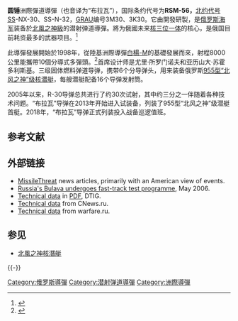 {{Infobox weapon
|is_missile=yes
|name=R-30 (RSM-56) Bulava <ref name="rusnavy.com">{{cite web |url=http://rusnavy.com/news/navy/index.php?ELEMENT_ID=10483 |title=Next launch of SLBM Bulava to be held in Oct |publisher=Rusnavy.com |date=11 October 2010 |accessdate=2011-12-29 |archive-date=2017-08-14 |archive-url=https://web.archive.org/web/20170814221801/http://rusnavy.com/news/navy/index.php?ELEMENT_ID=10483 |dead-url=no }}</ref>
|image= File:Bulava SLBM launched by Yuri Dolgoruky submarine (cropped).jpg
|image_size= 
|caption=布拉瓦洲际导弹试射
|origin={{flag|Russia}}
|type=[[SLBM|SLBM]]
|used_by={{navy|Russia}}
|designer={{en-link|莫斯科熱工技術研究所|Moscow Institute of Thermal Technology}}
|manufacturer={{en-link|沃特金斯克机械制造厂|Votkinsk Plant State Production Association}}
|unit_cost=
|propellant=
|production_date=
|service=2013年1月10日<ref name=rt10j>{{cite news|title=Finally flying colors: Yury Dolgoruky nuclear sub joins Russian Navy|url=http://rt.com/news/yury-dolgoruky-submarine-ceremony-678/|accessdate=13 January 2013|newspaper=RT|date=10 January 2013|archive-date=2014-12-29|archive-url=https://web.archive.org/web/20141229055517/http://rt.com/news/yury-dolgoruky-submarine-ceremony-678/|dead-url=no}}</ref> 
|engine=三段式固體燃料和一段液體燃料發動機
|engine_power=
|weight=36.8噸
|length={{convert|11.5|m|abbr=on}} (不含[[彈頭|彈頭]])<br />{{convert|12.1|m|abbr=on}} (发射容器)
|height=
|diameter={{convert|2|m|abbr=on}} (導彈)<br />{{convert|2.1|m|abbr=on}} (发射容器)
|wingspan=
|speed=
|vehicle_range=10000公里<ref name=bbc20070628>{{cite news
 |url=http://news.bbc.co.uk/2/hi/europe/6251082.stm
 |title=Russians test ballistic missile
 |work=[[BBC_News_Online|BBC News Online]]
 |date=28 June 2007
 |accessdate=2009-12-29
 |archive-date=2009-09-30
 |archive-url=https://web.archive.org/web/20090930111850/http://news.bbc.co.uk/2/hi/europe/6251082.stm
 |dead-url=no
 }}</ref><ref name=wru201004>
{{cite web
|url=http://warfare.be/?linkid=1715&catid=265
|title=SS-27 Topol-M / SS-NX-30 Bulava ("Mace")
|publisher=warfare.ru
|year=2007
|accessdate=2010-04-07
}}</ref>
|ceiling=
|altitude=
|filling=6 (能攜帶10)<ref name="flot.com">{{cite web |url=http://flot.com/news/vpk/index.php?ELEMENT_ID=56743 |title=Названа дата 14-го запуска "Булавы" |publisher=Flot.com |date=26 October 2010 |accessdate=2011-12-29 |archive-date=2011-10-08 |archive-url=https://web.archive.org/web/20111008051952/http://flot.com/news/vpk/index.php?ELEMENT_ID=56743 |dead-url=no }}</ref>
|guidance=[[惯性导航系统|惯性导航系统]]
|detonation=
|launch_platform=[[955型核潜艇|955型核潜艇]]<br />[[941型核潜艇|941型核潜艇]] 
}}

'''圆锤'''洲際彈道導彈（{{lang-ru|Булава}}也音译为“布拉瓦”），国际条约代号为'''RSM-56，'''[[北约代号|北约代号]]SS-NX-30、SS-N-32，[[GRAU|GRAU]]编号3M30、3K30。它由{{en-link|莫斯科熱工技術研究所|Moscow Institute of Thermal Technology}}開發研製，是[[俄罗斯海军|俄罗斯海军]]装备於[[955型核潜艇|北風之神級]]的潜射弹道導彈。將为俄國未来[[核三位一体|核三位一体]]的核心，是俄国目前耗资最多的武器项目。<ref name="foxnews_7oct">{{cite news |url=http://www.foxnews.com/world/2010/10/07/russian-military-successfully-tests-new-missile/ |title=Russian military successfully tests new missile |work=[[Fox_News|Fox News]] |date=2010-10-07 |accessdate=2012-11-05 |archive-date=2012-10-26 |archive-url=https://web.archive.org/web/20121026020918/http://www.foxnews.com/world/2010/10/07/russian-military-successfully-tests-new-missile/ |dead-url=no }}</ref>

此導彈發展開始於1998年，從陸基洲際導彈[[白楊-M|白楊-M]]的基礎發展而來，射程8000公里能攜帶10個分導式多彈頭。<ref>{{Cite web |url=http://izvestia.ru/news/366131 |title=存档副本 |accessdate=2014-10-10 |archive-date=2014-10-18 |archive-url=https://web.archive.org/web/20141018205951/http://izvestia.ru/news/366131 |dead-url=no }}</ref>首席设计师是尤里·所罗门诺夫和亚历山大·苏霍多利斯基。三级固体燃料弹道导弹，携带6个分导弹头，用来装备俄罗斯[[955型核潜艇|955型“北风之神”级核潜艇]]，每艘潜艇配备16个导弹发射筒。

2005年以来，R-30导弹总共进行了约30次试射，其中约三分之一伴随着各种技术问题。“布拉瓦”导弹在2013年开始进入试装备，列装了955型“北风之神”级潜艇首艇。2018年，“布拉瓦”导弹正式列装投入战备巡逻值班。

== 参考文献 ==
{{Reflist}}

== 外部链接 ==
* [https://web.archive.org/web/20121018150547/http://www.missilethreat.com/missilesoftheworld/id.158/missile_detail.asp MissileThreat] news articles, primarily with an American view of events.
* [http://www.janes.com/defence/news/jmr/jmr060511_1_n.shtml Russia's Bulava undergoes fast-track test programme]{{Wayback|url=http://www.janes.com/defence/news/jmr/jmr060511_1_n.shtml |date=20090107113157 }}, May 2006.
* [https://web.archive.org/web/20070208050141/http://www.dtig.org/docs.asp Technical data] in [[PDF|PDF]], DTIG.
* [https://web.archive.org/web/20060408203543/http://www.cnews.ru/news/top/index.shtml?2006%2F04%2F06%2F199261 Technical data] from CNews.ru.
* [http://warfare.be/?linkid=1715&catid=265 Technical data] from warfare.ru.

== 参见 ==
{{Portal box|乌克兰|海军}}
* [[955型核潛艇|北風之神核潛艇]]

{{-}}
{{Russian and Soviet missiles|SSM}}

[[Category:俄罗斯導彈|Category:俄罗斯導彈]]
[[Category:潜射弹道導彈|Category:潜射弹道導彈]]
[[Category:洲際導彈|Category:洲際導彈]]